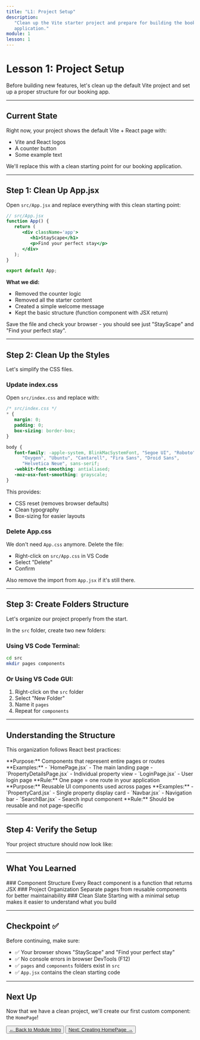 ```yaml
---
title: "L1: Project Setup"
description:
   "Clean up the Vite starter project and prepare for building the booking
   application."
module: 1
lesson: 1
---
```


# Lesson 1: Project Setup

Before building new features, let's clean up the default Vite project and set up
a proper structure for our booking app.

---

## Current State

Right now, your project shows the default Vite + React page with:

-  Vite and React logos
-  A counter button
-  Some example text

We'll replace this with a clean starting point for our booking application.

---

## Step 1: Clean Up App.jsx

Open `src/App.jsx` and replace everything with this clean starting point:

```jsx
// src/App.jsx
function App() {
   return (
      <div className='app'>
         <h1>StayScape</h1>
         <p>Find your perfect stay</p>
      </div>
   );
}

export default App;
```

**What we did:**

-  Removed the counter logic
-  Removed all the starter content
-  Created a simple welcome message
-  Kept the basic structure (function component with JSX return)

Save the file and check your browser - you should see just "StayScape" and "Find
your perfect stay".

---

## Step 2: Clean Up the Styles

Let's simplify the CSS files.

### Update index.css

Open `src/index.css` and replace with:

```css
/* src/index.css */
* {
   margin: 0;
   padding: 0;
   box-sizing: border-box;
}

body {
   font-family: -apple-system, BlinkMacSystemFont, "Segoe UI", "Roboto",
      "Oxygen", "Ubuntu", "Cantarell", "Fira Sans", "Droid Sans",
      "Helvetica Neue", sans-serif;
   -webkit-font-smoothing: antialiased;
   -moz-osx-font-smoothing: grayscale;
}
```

This provides:

-  CSS reset (removes browser defaults)
-  Clean typography
-  Box-sizing for easier layouts

### Delete App.css

We don't need `App.css` anymore. Delete the file:

-  Right-click on `src/App.css` in VS Code
-  Select "Delete"
-  Confirm

Also remove the import from `App.jsx` if it's still there.

---

## Step 3: Create Folders Structure

Let's organize our project properly from the start.

In the `src` folder, create two new folders:

<Files>
   <Folder name='src' defaultOpen>
      <Folder name='pages'>
         <File name='(components for full pages)' />
      </Folder>
      <Folder name='components'>
         <File name='(reusable UI components)' />
      </Folder>
   </Folder>
</Files>

### Using VS Code Terminal:

```bash
cd src
mkdir pages components
```

### Or Using VS Code GUI:

1. Right-click on the `src` folder
2. Select "New Folder"
3. Name it `pages`
4. Repeat for `components`

---

## Understanding the Structure

This organization follows React best practices:

<Accordions type='single'>
   <Accordion id='pages' title='pages/ Folder' value='pages'>
      **Purpose:** Components that represent entire pages or routes
      **Examples:** - `HomePage.jsx` - The main landing page -
      `PropertyDetailsPage.jsx` - Individual property view - `LoginPage.jsx` -
      User login page **Rule:** One page = one route in your application
   </Accordion>

   <Accordion id='components' title='components/ Folder' value='components'>
      **Purpose:** Reusable UI components used across pages **Examples:** -
      `PropertyCard.jsx` - Single property display card - `Navbar.jsx` -
      Navigation bar - `SearchBar.jsx` - Search input component **Rule:** Should
      be reusable and not page-specific
   </Accordion>
</Accordions>

---

## Step 4: Verify the Setup

Your project structure should now look like:

<Files>
   <Folder name='src' defaultOpen>
      <Folder name='pages'>
         <File name='(empty for now)' />
      </Folder>
      <Folder name='components'>
         <File name='(empty for now)' />
      </Folder>
      <File name='App.jsx' />
      <File name='main.jsx' />
      <File name='index.css' />
   </Folder>
   <File name='index.html' />
   <File name='package.json' />
   <File name='vite.config.js' />
</Files>

---

## What You Learned

<Steps>
   <Step>
      ### Component Structure Every React component is a function that returns
      JSX
   </Step>
   <Step>
      ### Project Organization Separate pages from reusable components for
      better maintainability
   </Step>
   <Step>
      ### Clean Slate Starting with a minimal setup makes it easier to
      understand what you build
   </Step>
</Steps>

---

## Checkpoint ✅

Before continuing, make sure:

-  ✅ Your browser shows "StayScape" and "Find your perfect stay"
-  ✅ No console errors in browser DevTools (F12)
-  ✅ `pages` and `components` folders exist in `src`
-  ✅ `App.jsx` contains the clean starting code

---

## Next Up

Now that we have a clean project, we'll create our first custom component: the
`HomePage`!

<div className='mt-6 flex gap-4'>
   <Button variant='outline' asChild>
      <a href='/docs/react/m1'>← Back to Module Intro</a>
   </Button>
   <Button asChild>
      <a href='/docs/react/m1/lesson-2'>Next: Creating HomePage →</a>
   </Button>
</div>
